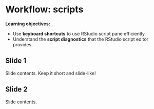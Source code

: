 # Workflow: scripts

**Learning objectives:**

- Use **keyboard shortcuts** to use RStudio script pane efficiently.
- Understand the **script diagnostics** that the RStudio script editor provides.

## Slide 1

Slide contents. 
Keep it short and slide-like!

## Slide 2

Slide contents.
